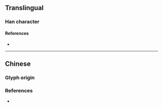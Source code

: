 {{also|的}}
{{character info/new}}
==Translingual==

===Han character===
{{Han char|rn=72|rad=日|as=03|sn=7|four=67020|canj=API,APM|ids=⿰日勺}}

====References====
* {{Han ref|kx=0490.130|dkj=13760|dj=0851.140|hdz=21487.150|uh=65F3|ud=26099|bh=CAFA|bd=51962}}

----

==Chinese==

===Glyph origin===
{{Han etym}}
{{zh-see|的|v|[[clear]]; [[red]] [[dot]] worn on the [[face]] by [[women]]}}

===References===
* {{R:twedu|B01521}}